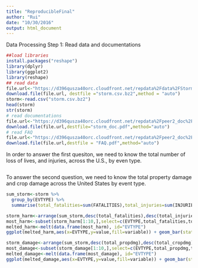 ```yaml
---
title: "ReproducibleFinal"
author: "Rui"
date: "10/30/2016"
output: html_document
---
```


Data Processing
Step 1: Read data and documentations
```r
##load libraries
install.packages("reshape")
library(dplyr)
library(ggplot2)
library(reshape)
## read data
file.url<-"https://d396qusza40orc.cloudfront.net/repdata%2Fdata%2FStormData.csv.bz2"
download.file(file.url, destfile ="storm.csv.bz2",method = "auto")
storm<-read.csv("storm.csv.bz2")
head(storm)
str(storm)
# read documentations
file.url<-"https://d396qusza40orc.cloudfront.net/repdata%2Fpeer2_doc%2Fpd01016005curr.pdf"
download.file(file.url,destfile="storm_doc.pdf",method="auto")
# read FAQ
file.url<-"https://d396qusza40orc.cloudfront.net/repdata%2Fpeer2_doc%2FNCDC%20Storm%20Events-FAQ%20Page.pdf"
download.file(file.url,destfile = "FAQ.pdf",method="auto")
```

In order to answer the first quesiton, we need to know the total number of loss of lives, and injuries, across the U.S., by even type. 
```r

```
To answer the second question, we need to know the total property damage and crop damage across the United States by event type.

```r
sum_storm<-storm %>%
  group_by(EVTYPE) %>%
  summarise(total_fatalities=sum(FATALITIES),total_injuries=sum(INJURIES),total_propdmg=sum(PROPDMG),total_cropdmg=sum(CROPDMG))

storm_harm<-arrange(sum_storm,desc(total_fatalities),desc(total_injuries))
most_harm<-subset(storm_harm[1:10,],select=c(EVTYPE,total_fatalities,total_injuries))
melted_harm<-melt(data.frame(most_harm), id="EVTYPE")
ggplot(melted_harm,aes(x=EVTYPE,y=value,fill=variable)) + geom_bar(stat="identity", position="dodge",alpha=.3)

storm_damage<-arrange(sum_storm,desc(total_propdmg),desc(total_cropdmg))
most_damage<-subset(storm_damage[1:10,],select=c(EVTYPE,total_propdmg,total_cropdmg))
melted_damage<-melt(data.frame(most_damage), id="EVTYPE")
ggplot(melted_damage,aes(x=EVTYPE,y=value,fill=variable)) + geom_bar(stat="identity", position="dodge",alpha=.3)
```


